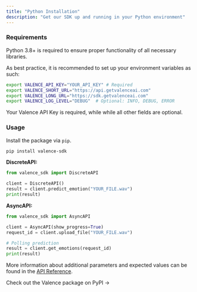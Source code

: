 ```yaml
---
title: "Python Installation"
description: "Get our SDK up and running in your Python environment"
---
```


### Requirements

Python 3.8\+ is required to ensure proper functionality of all necessary libraries.

As best practice, it is recommended to set up your environment variables as such:

```bash
export VALENCE_API_KEY="YOUR_API_KEY" # Required
export VALENCE_SHORT_URL="https://api.getvalenceai.com"
export VALENCE_LONG_URL="https://sdk.getvalenceai.com"
export VALENCE_LOG_LEVEL="DEBUG"  # Optional: INFO, DEBUG, ERROR
```

Your Valence API Key is required, while while all other fields are optional.

### Usage

Install the package via `pip`.

```bash
pip install valence-sdk
```

**DiscreteAPI:**

```python
from valence_sdk import DiscreteAPI

client = DiscreteAPI()
result = client.predict_emotion("YOUR_FILE.wav")
print(result)
```

**AsyncAPI:**

```python
from valence_sdk import AsyncAPI

client = AsyncAPI(show_progress=True)
request_id = client.upload_file("YOUR_FILE.wav")

# Polling prediction
result = client.get_emotions(request_id)
print(result)
```

More information about additional parameters and expected values can be found in the [API Reference](/api-reference/SDK_flags).

<Card title="Ready to Get Started?" icon="rectangle-code" href="https://test.pypi.org/project/valence-sdk/0.2.0/">
  Check out the Valence package on PyPI →
</Card>